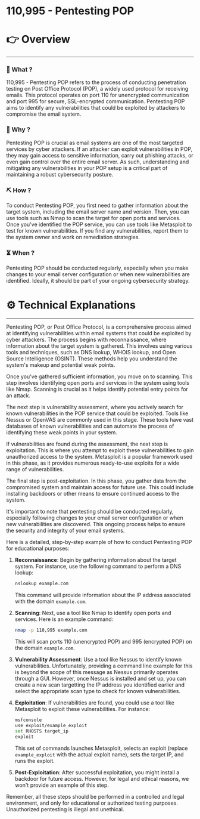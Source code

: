 # 110,995 - Pentesting POP


# 👉 Overview

---

### 👀 What ?

110,995 - Pentesting POP refers to the process of conducting penetration testing on Post Office Protocol (POP), a widely used protocol for receiving emails. This protocol operates on port 110 for unencrypted communication and port 995 for secure, SSL-encrypted communication. Pentesting POP aims to identify any vulnerabilities that could be exploited by attackers to compromise the email system.


### 🧐 Why ?

Pentesting POP is crucial as email systems are one of the most targeted services by cyber attackers. If an attacker can exploit vulnerabilities in POP, they may gain access to sensitive information, carry out phishing attacks, or even gain control over the entire email server. As such, understanding and mitigating any vulnerabilities in your POP setup is a critical part of maintaining a robust cybersecurity posture.


### ⛏️ How ?

To conduct Pentesting POP, you first need to gather information about the target system, including the email server name and version. Then, you can use tools such as Nmap to scan the target for open ports and services. Once you've identified the POP service, you can use tools like Metasploit to test for known vulnerabilities. If you find any vulnerabilities, report them to the system owner and work on remediation strategies.


### ⏳ When ?

Pentesting POP should be conducted regularly, especially when you make changes to your email server configuration or when new vulnerabilities are identified. Ideally, it should be part of your ongoing cybersecurity strategy.


# ⚙️ Technical Explanations

---

Pentesting POP, or Post Office Protocol, is a comprehensive process aimed at identifying vulnerabilities within email systems that could be exploited by cyber attackers. The process begins with reconnaissance, where information about the target system is gathered. This involves using various tools and techniques, such as DNS lookup, WHOIS lookup, and Open Source Intelligence (OSINT). These methods help you understand the system's makeup and potential weak points.

Once you've gathered sufficient information, you move on to scanning. This step involves identifying open ports and services in the system using tools like Nmap. Scanning is crucial as it helps identify potential entry points for an attack.

The next step is vulnerability assessment, where you actively search for known vulnerabilities in the POP service that could be exploited. Tools like Nessus or OpenVAS are commonly used in this stage. These tools have vast databases of known vulnerabilities and can automate the process of identifying these weak points in your system.

If vulnerabilities are found during the assessment, the next step is exploitation. This is where you attempt to exploit these vulnerabilities to gain unauthorized access to the system. Metasploit is a popular framework used in this phase, as it provides numerous ready-to-use exploits for a wide range of vulnerabilities.

The final step is post-exploitation. In this phase, you gather data from the compromised system and maintain access for future use. This could include installing backdoors or other means to ensure continued access to the system.

It's important to note that pentesting should be conducted regularly, especially following changes to your email server configuration or when new vulnerabilities are discovered. This ongoing process helps to ensure the security and integrity of your email systems.

Here is a detailed, step-by-step example of how to conduct Pentesting POP for educational purposes:

1. **Reconnaissance**: Begin by gathering information about the target system. For instance, use the following command to perform a DNS lookup:
    
    ```bash
    nslookup example.com
    
    ```
    
    This command will provide information about the IP address associated with the domain `example.com`.
    
2. **Scanning**: Next, use a tool like Nmap to identify open ports and services. Here is an example command:
    
    ```bash
    nmap -p 110,995 example.com
    
    ```
    
    This will scan ports 110 (unencrypted POP) and 995 (encrypted POP) on the domain `example.com`.
    
3. **Vulnerability Assessment**: Use a tool like Nessus to identify known vulnerabilities. Unfortunately, providing a command line example for this is beyond the scope of this message as Nessus primarily operates through a GUI. However, once Nessus is installed and set up, you can create a new scan targetting the IP address you identified earlier and select the appropriate scan type to check for known vulnerabilities.
4. **Exploitation**: If vulnerabilities are found, you could use a tool like Metasploit to exploit these vulnerabilities. For instance:
    
    ```bash
    msfconsole
    use exploit/example_exploit
    set RHOSTS target_ip
    exploit
    
    ```
    
    This set of commands launches Metasploit, selects an exploit (replace `example_exploit` with the actual exploit name), sets the target IP, and runs the exploit.
    
5. **Post-Exploitation**: After successful exploitation, you might install a backdoor for future access. However, for legal and ethical reasons, we won't provide an example of this step.

Remember, all these steps should be performed in a controlled and legal environment, and only for educational or authorized testing purposes. Unauthorized pentesting is illegal and unethical.
